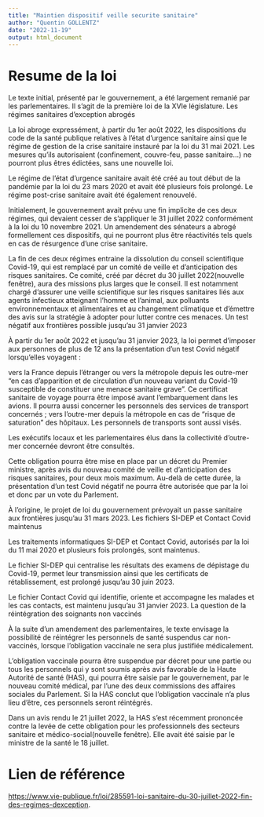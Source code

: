 ```yaml
---
title: "Maintien dispositif veille securite sanitaire"
author: "Quentin GOLLENTZ"
date: "2022-11-19"
output: html_document
---
```


# Resume de la loi

    
Le texte initial, présenté par le gouvernement, a été largement remanié par les parlementaires. Il s'agit de la première loi de la XVIe législature.
Les régimes sanitaires d'exception abrogés
    
La loi abroge expressément, à partir du 1er août 2022, les dispositions du code de la santé publique relatives à l'état d'urgence sanitaire ainsi que le régime de gestion de la crise sanitaire instauré par la loi du 31 mai 2021. Les mesures qu'ils autorisaient (confinement, couvre-feu, passe sanitaire...) ne pourront plus êtres édictées, sans une nouvelle loi.
    
Le régime de l’état d’urgence sanitaire avait été créé au tout début de la pandémie par la loi du 23 mars 2020 et avait été plusieurs fois prolongé. Le régime post-crise sanitaire avait été également renouvelé.
    
Initialement, le gouvernement avait prévu une fin implicite de ces deux régimes, qui devaient cesser de s'appliquer le 31 juillet 2022 conformément à la loi du 10 novembre 2021. Un amendement des sénateurs a abrogé formellement ces dispositifs, qui ne pourront plus être réactivités tels quels en cas de résurgence d'une crise sanitaire.
    
La fin de ces deux régimes entraine la dissolution du conseil scientifique Covid-19, qui est remplacé par un comité de veille et d'anticipation des risques sanitaires. Ce comité, créé par décret du 30 juillet 2022(nouvelle fenêtre), aura des missions plus larges que le conseil. Il est notamment chargé d'assurer une veille scientifique sur les risques sanitaires liés aux agents infectieux atteignant l'homme et l'animal, aux polluants environnementaux et alimentaires et au changement climatique et d'émettre des avis sur la stratégie à adopter pour lutter contre ces menaces.
Un test négatif aux frontières possible jusqu'au 31 janvier 2023
    
À partir du 1er août 2022 et jusqu'au 31 janvier 2023, la loi permet d'imposer aux personnes de plus de 12 ans la présentation d'un test Covid négatif lorsqu'elles voyagent :
    
vers la France depuis l’étranger ou vers la métropole depuis les outre-mer "en cas d'apparition et de circulation d'un nouveau variant du Covid-19 susceptible de constituer une menace sanitaire grave". Ce certificat sanitaire de voyage pourra être imposé avant l'embarquement dans les avions. Il pourra aussi concerner les personnels des services de transport concernés ;
vers l’outre-mer depuis la métropole en cas de "risque de saturation" des hôpitaux. Les personnels de transports sont aussi visés.
    
Les exécutifs locaux et les parlementaires élus dans la collectivité d'outre-mer concernée devront être consultés.
    
Cette obligation pourra être mise en place par un décret du Premier ministre, après avis du nouveau comité de veille et d'anticipation des risques sanitaires, pour deux mois maximum. Au-delà de cette durée, la présentation d'un test Covid négatif ne pourra être autorisée que par la loi et donc par un vote du Parlement.
    
À l'origine, le projet de loi du gouvernement prévoyait un passe sanitaire aux frontières jusqu'au 31 mars 2023.
Les fichiers SI-DEP et Contact Covid maintenus
    
Les traitements informatiques SI-DEP et Contact Covid, autorisés par la loi du 11 mai 2020 et plusieurs fois prolongés, sont maintenus.
    
Le fichier SI-DEP qui centralise les résultats des examens de dépistage du Covid-19, permet leur transmission ainsi que les certificats de rétablissement, est prolongé jusqu’au 30 juin 2023.
    
Le fichier Contact Covid qui identifie, oriente et accompagne les malades et les cas contacts, est maintenu jusqu'au 31 janvier 2023.
La question de la réintégration des soignants non vaccinés
    
À la suite d'un amendement des parlementaires, le texte envisage la possibilité de réintégrer les personnels de santé suspendus car non-vaccinés, lorsque l'obligation vaccinale ne sera plus justifiée médicalement.
    
L'obligation vaccinale pourra être suspendue par décret pour une partie ou tous les personnels qui y sont soumis après avis favorable de la Haute Autorité de santé (HAS), qui pourra être saisie par le gouvernement, par le nouveau comité médical, par l'une des deux commissions des affaires sociales du Parlement. Si la HAS conclut que l'obligation vaccinale n'a plus lieu d'être, ces personnels seront réintégrés.
    
Dans un avis rendu le 21 juillet 2022, la HAS s'est récemment prononcée contre la levée de cette obligation pour les professionnels des secteurs sanitaire et médico-social(nouvelle fenêtre). Elle avait été saisie par le ministre de la santé le 18 juillet.


# Lien de référence

<https://www.vie-publique.fr/loi/285591-loi-sanitaire-du-30-juillet-2022-fin-des-regimes-dexception>.
